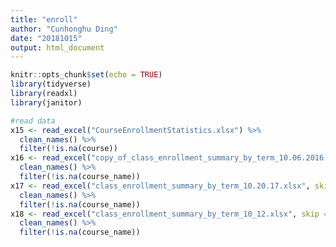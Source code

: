 ```yaml
---
title: "enroll"
author: "Cunhonghu Ding"
date: "20181015"
output: html_document
---
```


```r
knitr::opts_chunk$set(echo = TRUE)
library(tidyverse)
library(readxl)
library(janitor)
```
```r
#read data
x15 <- read_excel("CourseEnrollmentStatistics.xlsx") %>% 
  clean_names() %>%
  filter(!is.na(course))
x16 <- read_excel("copy_of_class_enrollment_summary_by_term_10.06.2016.xlsx", skip = 3) %>% 
  clean_names() %>%
  filter(!is.na(course_name)) 
x17 <- read_excel("class_enrollment_summary_by_term_10.20.17.xlsx", skip = 3) %>% 
  clean_names() %>%
  filter(!is.na(course_name)) 
x18 <- read_excel("class_enrollment_summary_by_term_10_12.xlsx", skip = 3) %>% 
  clean_names() %>%
  filter(!is.na(course_name)) 
```

